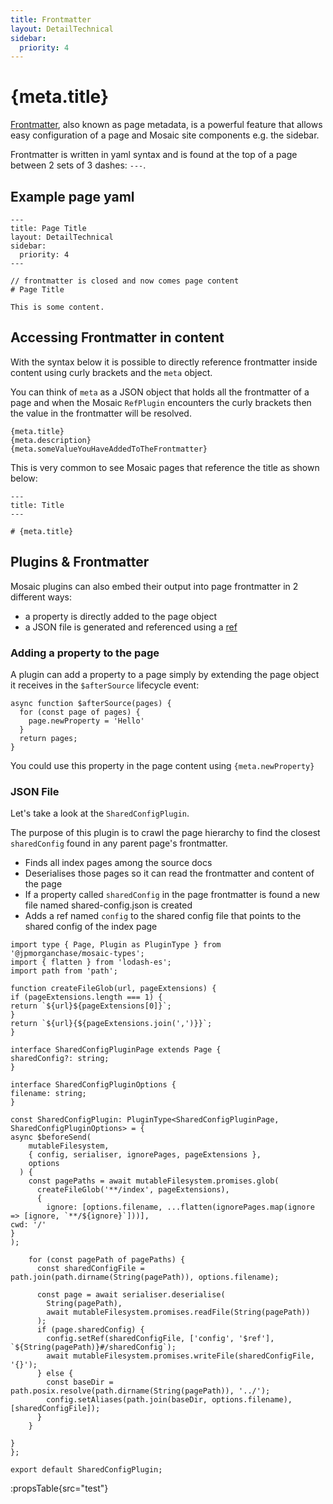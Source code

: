```yaml
---
title: Frontmatter
layout: DetailTechnical
sidebar:
  priority: 4
---
```


# {meta.title}

[Frontmatter](https://mdxjs.com/guides/frontmatter/), also known as page metadata, is a powerful feature that allows easy configuration of a page and Mosaic site components e.g. the sidebar.

Frontmatter is written in yaml syntax and is found at the top of a page between 2 sets of 3 dashes: `---`.

## Example page yaml

```
---
title: Page Title
layout: DetailTechnical
sidebar:
  priority: 4
---

// frontmatter is closed and now comes page content
# Page Title

This is some content.

```

## Accessing Frontmatter in content

With the syntax below it is possible to directly reference frontmatter inside content using curly brackets and the `meta` object.

You can think of `meta` as a JSON object that holds all the frontmatter of a page and when the Mosaic `RefPlugin` encounters the curly brackets then the value in the frontmatter will be resolved.

```
{meta.title}
{meta.description}
{meta.someValueYouHaveAddedToTheFrontmatter}
```

This is very common to see Mosaic pages that reference the title as shown below:

```
---
title: Title
---

# {meta.title}
```

## Plugins & Frontmatter

Mosaic plugins can also embed their output into page frontmatter in 2 different ways:

- a property is directly added to the page object
- a JSON file is generated and referenced using a [ref](./refs)

### Adding a property to the page

A plugin can add a property to a page simply by extending the page object it receives in the `$afterSource` lifecycle event:

```
async function $afterSource(pages) {
  for (const page of pages) {
    page.newProperty = 'Hello'
  }
  return pages;
}
```

You could use this property in the page content using `{meta.newProperty}`

### JSON File

Let's take a look at the `SharedConfigPlugin`.

The purpose of this plugin is to crawl the page hierarchy to find the closest `sharedConfig` found in any parent page's frontmatter.

- Finds all index pages among the source docs
- Deserialises those pages so it can read the frontmatter and content of the page
- If a property called `sharedConfig` in the page frontmatter is found a new file named shared-config.json is created
- Adds a ref named `config` to the shared config file that points to the shared config of the index page

```
import type { Page, Plugin as PluginType } from '@jpmorganchase/mosaic-types';
import { flatten } from 'lodash-es';
import path from 'path';

function createFileGlob(url, pageExtensions) {
if (pageExtensions.length === 1) {
return `${url}${pageExtensions[0]}`;
}
return `${url}{${pageExtensions.join(',')}}`;
}

interface SharedConfigPluginPage extends Page {
sharedConfig?: string;
}

interface SharedConfigPluginOptions {
filename: string;
}

const SharedConfigPlugin: PluginType<SharedConfigPluginPage, SharedConfigPluginOptions> = {
async $beforeSend(
    mutableFilesystem,
    { config, serialiser, ignorePages, pageExtensions },
    options
  ) {
    const pagePaths = await mutableFilesystem.promises.glob(
      createFileGlob('**/index', pageExtensions),
      {
        ignore: [options.filename, ...flatten(ignorePages.map(ignore => [ignore, `**/${ignore}`]))],
cwd: '/'
}
);

    for (const pagePath of pagePaths) {
      const sharedConfigFile = path.join(path.dirname(String(pagePath)), options.filename);

      const page = await serialiser.deserialise(
        String(pagePath),
        await mutableFilesystem.promises.readFile(String(pagePath))
      );
      if (page.sharedConfig) {
        config.setRef(sharedConfigFile, ['config', '$ref'], `${String(pagePath)}#/sharedConfig`);
        await mutableFilesystem.promises.writeFile(sharedConfigFile, '{}');
      } else {
        const baseDir = path.posix.resolve(path.dirname(String(pagePath)), '../');
        config.setAliases(path.join(baseDir, options.filename), [sharedConfigFile]);
      }
    }

}
};

export default SharedConfigPlugin;

```

:propsTable{src="test"}
